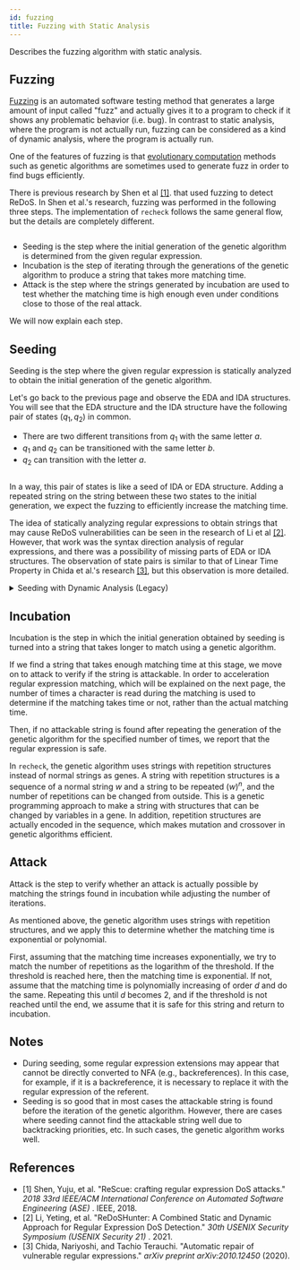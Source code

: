 ```yaml
---
id: fuzzing
title: Fuzzing with Static Analysis
---
```



Describes the fuzzing algorithm with static analysis.

## Fuzzing

[Fuzzing](https://en.wikipedia.org/wiki/Fuzzing) is an automated software testing method that generates a large amount of input called "fuzz" and actually gives it to a program to check if it shows any problematic behavior (i.e. bug). In contrast to static analysis, where the program is not actually run, fuzzing can be considered as a kind of dynamic analysis, where the program is actually run.

One of the features of fuzzing is that [evolutionary computation](https://en.wikipedia.org/wiki/Evolutionary_computation) methods such as genetic algorithms are sometimes used to generate fuzz in order to find bugs efficiently.

There is previous research by Shen et al [[1]](#ref-shen-2018). that used fuzzing to detect ReDoS. In Shen et al.'s research, fuzzing was performed in the following three steps. The implementation of `recheck` follows the same general flow, but the details are completely different.

<p className="text--center">
  <Image
    img={require("/img/docs/internals/fuzzing/flow.png")}
    max={800}
    width="800px"
  />
</p>

- Seeding is the step where the initial generation of the genetic algorithm is determined from the given regular expression.
- Incubation is the step of iterating through the generations of the genetic algorithm to produce a string that takes more matching time.
- Attack is the step where the strings generated by incubation are used to test whether the matching time is high enough even under conditions close to those of the real attack.

We will now explain each step.

## Seeding

Seeding is the step where the given regular expression is statically analyzed to obtain the initial generation of the genetic algorithm.

Let's go back to the previous page and observe the EDA and IDA structures. You will see that the EDA structure and the IDA structure have the following pair of states $(q_1, q_2)$ in common.

- There are two different transitions from $q_1$ with the same letter $a$.
- $q_1$ and $q_2$ can be transitioned with the same letter $b$.
- $q_2$ can transition with the letter $a$.

<p className="text--center">
  <Image
    img={require("/img/docs/internals/fuzzing/ltp.png")}
    max={400}
    width="400px"
  />
</p>

In a way, this pair of states is like a seed of IDA or EDA structure. Adding a repeated string on the string between these two states to the initial generation, we expect the fuzzing to efficiently increase the matching time.

The idea of statically analyzing regular expressions to obtain strings that may cause ReDoS vulnerabilities can be seen in the research of Li et al [[2]](#ref-li-2021). However, that work was the syntax direction analysis of regular expressions, and there was a possibility of missing parts of EDA or IDA structures. The observation of state pairs is similar to that of Linear Time Property in Chida et al.'s research [[3]](#ref-chida-2020), but this observation is more detailed.

<details>

<summary>Seeding with Dynamic Analysis (Legacy)</summary>

This section briefly describes seeding using dynamic analysis, which was once used in `recheck`. This method can also be used by configuration.

In the dynamic analysis, we first input an empty string and record the characters that fail to match. Then, we append the character to the empty string and input it again, and again record the characters that fail to match. By repeating this process of matching and appending failed characters, the strings are collected so that they can be reached everywhere in the regular expression, which is the initial generation of the genetic algorithm.

</details>

## Incubation

Incubation is the step in which the initial generation obtained by seeding is turned into a string that takes longer to match using a genetic algorithm.

If we find a string that takes enough matching time at this stage, we move on to attack to verify if the string is attackable. In order to acceleration regular expression matching, which will be explained on the next page, the number of times a character is read during the matching is used to determine if the matching takes time or not, rather than the actual matching time.

Then, if no attackable string is found after repeating the generation of the genetic algorithm for the specified number of times, we report that the regular expression is safe.

In `recheck`, the genetic algorithm uses strings with repetition structures instead of normal strings as genes. A string with repetition structures is a sequence of a normal string $w$ and a string to be repeated $(w)^n$, and the number of repetitions can be changed from outside. This is a genetic programming approach to make a string with structures that can be changed by variables in a gene. In addition, repetition structures are actually encoded in the sequence, which makes mutation and crossover in genetic algorithms efficient.

## Attack

Attack is the step to verify whether an attack is actually possible by matching the strings found in incubation while adjusting the number of iterations.

As mentioned above, the genetic algorithm uses strings with repetition structures, and we apply this to determine whether the matching time is exponential or polynomial.

First, assuming that the matching time increases exponentially, we try to match the number of repetitions as the logarithm of the threshold. If the threshold is reached here, then the matching time is exponential. If not, assume that the matching time is polynomially increasing of order $d$ and do the same. Repeating this until $d$ becomes $2$, and if the threshold is not reached until the end, we assume that it is safe for this string and return to incubation.

## Notes

- During seeding, some regular expression extensions may appear that cannot be directly converted to NFA (e.g., backreferences). In this case, for example, if it is a backreference, it is necessary to replace it with the regular expression of the referent.
- Seeding is so good that in most cases the attackable string is found before the iteration of the genetic algorithm. However, there are cases where seeding cannot find the attackable string well due to backtracking priorities, etc. In such cases, the genetic algorithm works well.

## References

- <a id="ref-shen-2018">[1]</a> Shen, Yuju, et al. "ReScue: crafting regular expression
  DoS attacks." <em>
    2018 33rd IEEE/ACM International Conference on Automated Software
    Engineering (ASE)
  </em>
  . IEEE, 2018.
- <a id="ref-li-2021">[2]</a> Li, Yeting, et al. "ReDoSHunter: A Combined Static
  and Dynamic Approach for Regular Expression DoS Detection." <em>
    30th USENIX Security Symposium (USENIX Security 21)
  </em>
  . 2021.
- <a id="ref-chida-2020">[3]</a> Chida, Nariyoshi, and Tachio Terauchi. "Automatic
  repair of vulnerable regular expressions." <em>
    arXiv preprint arXiv:2010.12450
  </em> (2020).
